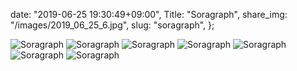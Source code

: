   date: "2019-06-25 19:30:49+09:00",
  Title: "Soragraph",
  share_img: "/images/2019_06_25_6.jpg",
  slug: "soragraph",
};

![Soragraph](/images/2019_06_25_1.jpg)
![Soragraph](/images/2019_06_25_2.jpg)
![Soragraph](/images/2019_06_25_3.jpg)
![Soragraph](/images/2019_06_25_4.jpg)
![Soragraph](/images/2019_06_25_5.jpg)
![Soragraph](/images/2019_06_25_6.jpg)
![Soragraph](/images/2019_06_25_7.jpg)
